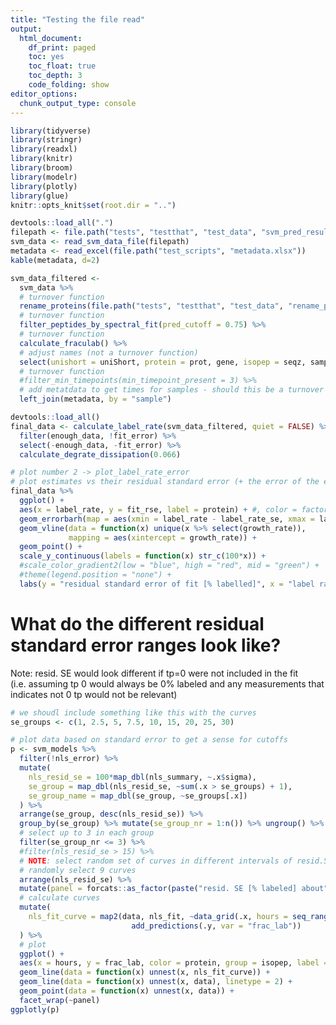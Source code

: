 ```yaml
---
title: "Testing the file read"
output: 
  html_document:
    df_print: paged
    toc: yes
    toc_float: true
    toc_depth: 3
    code_folding: show
editor_options: 
  chunk_output_type: console
---
```


```r
library(tidyverse)
library(stringr)
library(readxl)
library(knitr)
library(broom)
library(modelr)
library(plotly)
library(glue)
knitr::opts_knit$set(root.dir = "..") 
```


```r
devtools::load_all(".")
filepath <- file.path("tests", "testthat", "test_data", "svm_pred_results.csv")
svm_data <- read_svm_data_file(filepath)
metadata <- read_excel(file.path("test_scripts", "metadata.xlsx"))
kable(metadata, d=2)
```



```r
svm_data_filtered <- 
  svm_data %>% 
  # turnover function
  rename_proteins(file.path("tests", "testthat", "test_data", "rename_prot.xlsx")) %>% 
  # turnover function
  filter_peptides_by_spectral_fit(pred_cutoff = 0.75) %>% 
  # turnover function
  calculate_fraculab() %>% 
  # adjust names (not a turnover function)
  select(unishort = uniShort, protein = prot, gene, isopep = seqz, sample, frac_ulab, frac_lab) %>% 
  # turnover function
  #filter_min_timepoints(min_timepoint_present = 3) %>% 
  # add metatdata to get times for samples - should this be a turnover function?
  left_join(metadata, by = "sample")
```

```r
devtools::load_all()
final_data <- calculate_label_rate(svm_data_filtered, quiet = FALSE) %>% 
  filter(enough_data, !fit_error) %>% 
  select(-enough_data, -fit_error) %>% 
  calculate_degrate_dissipation(0.066)
```


```r
# plot number 2 -> plot_label_rate_error
# plot estimates vs their residual standard error (+ the error of the estimate itself)
final_data %>%
  ggplot() +
  aes(x = label_rate, y = fit_rse, label = protein) + #, color = factor(num_datapoints)) +
  geom_errorbarh(map = aes(xmin = label_rate - label_rate_se, xmax = label_rate + label_rate_se)) +
  geom_vline(data = function(x) unique(x %>% select(growth_rate)),
             mapping = aes(xintercept = growth_rate)) +
  geom_point() +
  scale_y_continuous(labels = function(x) str_c(100*x)) +
  #scale_color_gradient2(low = "blue", high = "red", mid = "green") +
  #theme(legend.position = "none") + 
  labs(y = "residual standard error of fit [% labelled]", x = "label rate [1/time]")
```

# What do the different residual standard error ranges look like?

Note: resid. SE would look different if tp=0 were not included in the fit (i.e. assuming tp 0 would always be 0% labeled and any measurements that indicates not 0 tp would not be relevant)

```r
# we shoudl include something like this with the curves
se_groups <- c(1, 2.5, 5, 7.5, 10, 15, 20, 25, 30)

# plot data based on standard error to get a sense for cutoffs
p <- svm_models %>%
  filter(!nls_error) %>%
  mutate(
    nls_resid_se = 100*map_dbl(nls_summary, ~.x$sigma),
    se_group = map_dbl(nls_resid_se, ~sum(.x > se_groups) + 1),
    se_group_name = map_dbl(se_group, ~se_groups[.x])
  ) %>%
  arrange(se_group, desc(nls_resid_se)) %>% 
  group_by(se_group) %>% mutate(se_group_nr = 1:n()) %>% ungroup() %>% 
  # select up to 3 in each group
  filter(se_group_nr <= 3) %>% 
  #filter(nls_resid_se > 15) %>%
  # NOTE: select random set of curves in different intervals of resid.SE
  # randomly select 9 curves
  arrange(nls_resid_se) %>% 
  mutate(panel = forcats::as_factor(paste("resid. SE [% labeled] about", se_group_name))) %>% 
  # calculate curves
  mutate(
    nls_fit_curve = map2(data, nls_fit, ~data_grid(.x, hours = seq_range(hours, 20)) %>%
                           add_predictions(.y, var = "frac_lab"))
  ) %>%
  # plot
  ggplot() +
  aes(x = hours, y = frac_lab, color = protein, group = isopep, label = nls_resid_se) +
  geom_line(data = function(x) unnest(x, nls_fit_curve)) +
  geom_line(data = function(x) unnest(x, data), linetype = 2) +
  geom_point(data = function(x) unnest(x, data)) +
  facet_wrap(~panel)
ggplotly(p)
```


